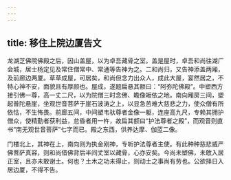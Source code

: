 ```yaml
---
---
---
```

title: 移住上院边厦告文
---

龙湖芝佛院佛殿之后，因山盖屋，以为卓吾藏骨之室。盖是屋时，卓吾和尚往湖广会城，居士杨定见及常住僧常中、常通等告神为之。二和尚归，又告神添盖两厢，及前廊边两厦。草草成屋，可居矣，和尚但念力出众人，成此大屋，宴然居之，不特心神不安，面貌且有厚颜也。屋成，遂题扁悬其额曰：“阿弥陀佛殿”。中塑西方接引佛一尊，高一丈二尺，以为院僧三时念佛、瞻像皈依之地。南向厢房三间，塑起普陀悬崖，坐观世音菩萨于崖石波涛之上，以显急苦难大慈悲之力，使众僧有所依怙，不生怖畏。前廊五间，中间塑韦驮尊者金像一躯，连座高九尺，专赖其拥护僧众，使精勤者获利益，怠昏者用一杵，故扁其额曰“护法尊者之殿”，而观音则直书“南无观世音菩萨”七字而已。殿之东西，供养达摩、伽蓝二像。

门楼北上，其神在上，南向则为执金刚神，专听护法尊者主使。有此种种慈悲威严佛菩萨真容，则和尚借佛背后半间丈室以藏骨，心亦安矣。今尚未塑佛，未敢入居正室，且亦未敢谢土。何也？土木之功未得止，则动土之事尚有劳也。公欲择日入居边厦，不得不告。